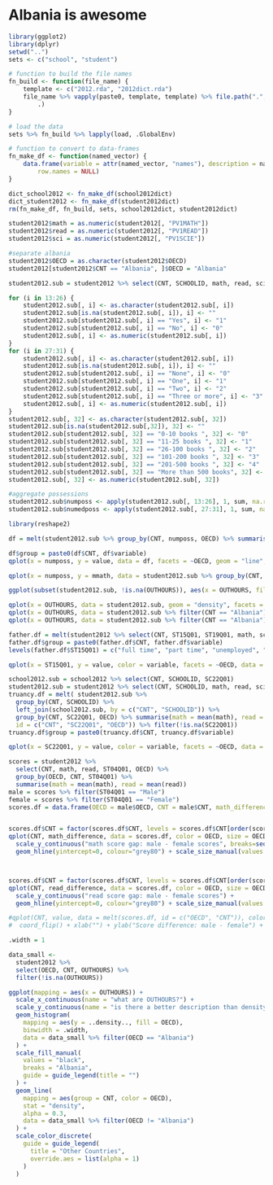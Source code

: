 Albania is awesome
=============
```r
library(ggplot2)
library(dplyr)
setwd("..")
sets <- c("school", "student")

# function to build the file names
fn_build <- function(file_name) {
    template <- c("2012.rda", "2012dict.rda")
    file_name %>% vapply(paste0, template, template) %>% file.path(".", "data", 
        .)
}

# load the data
sets %>% fn_build %>% lapply(load, .GlobalEnv)

# function to convert to data-frames
fn_make_df <- function(named_vector) {
    data.frame(variable = attr(named_vector, "names"), description = named_vector, 
        row.names = NULL)
}

dict_school2012 <- fn_make_df(school2012dict)
dict_student2012 <- fn_make_df(student2012dict)
rm(fn_make_df, fn_build, sets, school2012dict, student2012dict)

student2012$math = as.numeric(student2012[, "PV1MATH"])
student2012$read = as.numeric(student2012[, "PV1READ"])
student2012$sci = as.numeric(student2012[, "PV1SCIE"])

#separate albania
student2012$OECD = as.character(student2012$OECD)
student2012[student2012$CNT == "Albania", ]$OECD = "Albania"
```

```r
student2012.sub = student2012 %>% select(CNT, SCHOOLID, math, read, sci, OUTHOURS, STIDSTD, ST04Q01, ST11Q01, ST11Q02, ST15Q01, ST19Q01, ST26Q01, ST26Q02, ST26Q03, ST26Q04, ST26Q05, ST26Q06, ST26Q07, ST26Q08, ST26Q09, ST26Q10, ST26Q11, ST26Q12, ST26Q13, ST26Q14, ST27Q01, ST27Q02, ST27Q03, ST27Q04, ST27Q05, ST28Q01, OECD)

for (i in 13:26) {
    student2012.sub[, i] <- as.character(student2012.sub[, i])
    student2012.sub[is.na(student2012.sub[, i]), i] <- ""
    student2012.sub[student2012.sub[, i] == "Yes", i] <- "1"
    student2012.sub[student2012.sub[, i] == "No", i] <- "0"
    student2012.sub[, i] <- as.numeric(student2012.sub[, i])
}
for (i in 27:31) {
    student2012.sub[, i] <- as.character(student2012.sub[, i])
    student2012.sub[is.na(student2012.sub[, i]), i] <- ""
    student2012.sub[student2012.sub[, i] == "None", i] <- "0"
    student2012.sub[student2012.sub[, i] == "One", i] <- "1"
    student2012.sub[student2012.sub[, i] == "Two", i] <- "2"
    student2012.sub[student2012.sub[, i] == "Three or more", i] <- "3"
    student2012.sub[, i] <- as.numeric(student2012.sub[, i])
}
student2012.sub[, 32] <- as.character(student2012.sub[, 32])
student2012.sub[is.na(student2012.sub[,32]), 32] <- ""
student2012.sub[student2012.sub[, 32] == "0-10 books ", 32] <- "0"
student2012.sub[student2012.sub[, 32] == "11-25 books ", 32] <- "1"
student2012.sub[student2012.sub[, 32] == "26-100 books ", 32] <- "2"
student2012.sub[student2012.sub[, 32] == "101-200 books ", 32] <- "3"
student2012.sub[student2012.sub[, 32] == "201-500 books ", 32] <- "4"
student2012.sub[student2012.sub[, 32] == "More than 500 books", 32] <- "5"
student2012.sub[, 32] <- as.numeric(student2012.sub[, 32])

#aggregate possessions
student2012.sub$numposs <- apply(student2012.sub[, 13:26], 1, sum, na.rm = T)
student2012.sub$numedposs <- apply(student2012.sub[, 27:31], 1, sum, na.rm = T)
```

```r
library(reshape2)

df = melt(student2012.sub %>% group_by(CNT, numposs, OECD) %>% summarise(mmath = mean(math), msci = mean(sci), mread = mean(read)), id=c("CNT", "numposs", "OECD"))

df$group = paste0(df$CNT, df$variable)
qplot(x = numposs, y = value, data = df, facets = ~OECD, geom = "line", color = variable, group = group) + ylab("test scores") + xlab("number of possessions") + scale_colour_discrete(name = "Subject", labels=c("Math", "Science", "Reading"))

qplot(x = numposs, y = mmath, data = student2012.sub %>% group_by(CNT, numposs, OECD) %>% summarise(mmath = mean(math), msci = mean(sci), mread = mean(read)), facets =~OECD, geom = "line", group = CNT) + ylab("math Scores")
```


```r
ggplot(subset(student2012.sub, !is.na(OUTHOURS)), aes(x = OUTHOURS, fill = CNT)) + geom_density(alpha = I(0.4)) + facet_wrap(~OECD) + theme(legend.position = "none") + scale_x_continuous("out of school study time (hours)", limits = c(0, 65))

qplot(x = OUTHOURS, data = student2012.sub, geom = "density", facets = ~CNT, fill = I("grey")) 
qplot(x = OUTHOURS, data = student2012.sub %>% filter(CNT == "Albania"), geom="density", fill = I("grey"))
qplot(x = OUTHOURS, data = student2012.sub %>% filter(CNT == "Albania"))
```

```r
father.df = melt(student2012 %>% select(CNT, ST15Q01, ST19Q01, math, sci, read, OECD) %>% group_by(ST15Q01, CNT, OECD) %>% summarise(math = mean(math), sci = mean(sci), read = mean(read)), id = c("CNT", "OECD", "ST15Q01"))
father.df$group = paste0(father.df$CNT, father.df$variable)
levels(father.df$ST15Q01) = c("full time", "part time", "unemployed", "retired")

qplot(x = ST15Q01, y = value, color = variable, facets = ~OECD, data = father.df, group = group, geom = "line") + xlab("father's employment status") + ylab("test scores") + scale_colour_discrete(name = "Subject", labels=c("Math", "Science", "Reading"))
```


```r
school2012.sub = school2012 %>% select(CNT, SCHOOLID, SC22Q01)
student2012.sub = student2012 %>% select(CNT, SCHOOLID, math, read, sci, OECD)
truancy.df = melt( student2012.sub %>% 
  group_by(CNT, SCHOOLID) %>% 
  left_join(school2012.sub, by = c("CNT", "SCHOOLID")) %>% 
  group_by(CNT, SC22Q01, OECD) %>% summarise(math = mean(math), read = mean(read), sci = mean(sci)), 
  id = c("CNT", "SC22Q01", "OECD")) %>% filter(!is.na(SC22Q01))
truancy.df$group = paste0(truancy.df$CNT, truancy.df$variable)

qplot(x = SC22Q01, y = value, color = variable, facets = ~OECD, data = truancy.df, group = group, geom = "line") + xlab("reported truancy") + ylab("test scores") + scale_colour_discrete(name = "Subject", labels=c("Math", "Science", "Reading"))
```


```r
scores = student2012 %>%
  select(CNT, math, read, ST04Q01, OECD) %>% 
  group_by(OECD, CNT, ST04Q01) %>%
  summarise(math = mean(math), read = mean(read))
male = scores %>% filter(ST04Q01 == "Male")
female = scores %>% filter(ST04Q01 == "Female")
scores.df = data.frame(OECD = male$OECD, CNT = male$CNT, math_difference = male$math - female$math, read_difference = male$read - female$read)


scores.df$CNT = factor(scores.df$CNT, levels = scores.df$CNT[order(scores.df$math_difference)])
qplot(CNT, math_difference, data = scores.df, color = OECD, size = OECD) + coord_flip() +
  scale_y_continuous("math score gap: male - female scores", breaks=seq(-30, 30, 5)) +
  geom_hline(yintercept=0, colour="grey80") + scale_size_manual(values = c(4, 2.5, 2.5)) + xlab("")



scores.df$CNT = factor(scores.df$CNT, levels = scores.df$CNT[order(scores.df$read_difference)])
qplot(CNT, read_difference, data = scores.df, color = OECD, size = OECD) + coord_flip() +
  scale_y_continuous("read score gap: male - female scores") +
  geom_hline(yintercept=0, colour="grey80") + scale_size_manual(values = c(4, 2.5, 2.5)) + xlab("")

#qplot(CNT, value, data = melt(scores.df, id = c("OECD", "CNT")), color = OECD, size = OECD, facets = ~variable) + 
#  coord_flip() + xlab("") + ylab("Score difference: male - female") + scale_size_manual(values = c(4, 2.5, 2.5))
```

```r
.width = 1

data_small <- 
  student2012 %>%
  select(OECD, CNT, OUTHOURS) %>%
  filter(!is.na(OUTHOURS))

ggplot(mapping = aes(x = OUTHOURS)) + 
  scale_x_continuous(name = "what are OUTHOURS?") +
  scale_y_continuous(name = "is there a better description than density?") +
  geom_histogram(
    mapping = aes(y = ..density.., fill = OECD), 
    binwidth = .width,
    data = data_small %>% filter(OECD == "Albania")
  ) + 
  scale_fill_manual(
    values = "black",
    breaks = "Albania",
    guide = guide_legend(title = "")
  ) + 
  geom_line(
    mapping = aes(group = CNT, color = OECD), 
    stat = "density", 
    alpha = 0.3,
    data = data_small %>% filter(OECD != "Albania")
  ) +
  scale_color_discrete(
    guide = guide_legend(
      title = "Other Countries",
      override.aes = list(alpha = 1)
    )
  )
```

